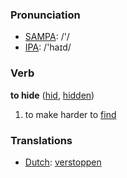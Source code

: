 === Pronunciation ===
*[[w:SAMPA|SAMPA]]: /'/
*[[w:IPA|IPA]]: /'haɪd/

=== Verb ===

'''to hide''' ([[hid]], [[hidden]])

# to make harder to [[find]]

=== Translations ===
*[[Dutch]]: [[verstoppen]]